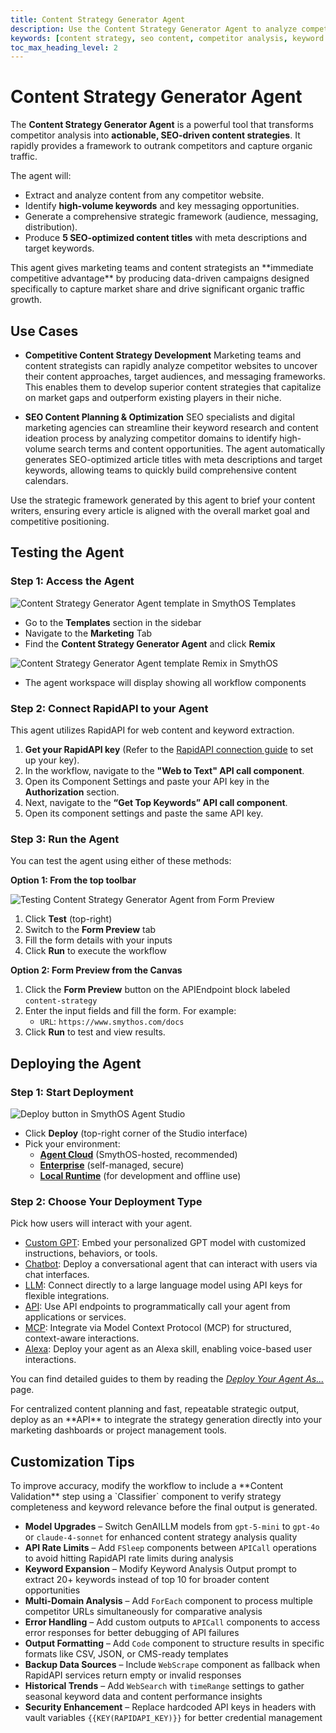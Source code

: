 ```yaml
---
title: Content Strategy Generator Agent
description: Use the Content Strategy Generator Agent to analyze competitor content, identify high-volume keywords, and instantly generate SEO-optimized content strategies and titles.
keywords: [content strategy, seo content, competitor analysis, keyword research, rapidapi, SmythOS]
toc_max_heading_level: 2
---
```


# Content Strategy Generator Agent

The **Content Strategy Generator Agent** is a powerful tool that transforms competitor analysis into **actionable, SEO-driven content strategies**. It rapidly provides a framework to outrank competitors and capture organic traffic.

The agent will:

- Extract and analyze content from any competitor website.
- Identify **high-volume keywords** and key messaging opportunities.
- Generate a comprehensive strategic framework (audience, messaging, distribution).
- Produce **5 SEO-optimized content titles** with meta descriptions and target keywords.

<InfoCallout title="Why use this agent?">
This agent gives marketing teams and content strategists an **immediate competitive advantage** by producing data-driven campaigns designed specifically to capture market share and drive significant organic traffic growth.
</InfoCallout>

<Spacer size="lg" />

## Use Cases

- **Competitive Content Strategy Development**
  Marketing teams and content strategists can rapidly analyze competitor websites to uncover their content approaches, target audiences, and messaging frameworks. This enables them to develop superior content strategies that capitalize on market gaps and outperform existing players in their niche.

- **SEO Content Planning & Optimization**
  SEO specialists and digital marketing agencies can streamline their keyword research and content ideation process by analyzing competitor domains to identify high-volume search terms and content opportunities. The agent automatically generates SEO-optimized article titles with meta descriptions and target keywords, allowing teams to quickly build comprehensive content calendars.

<TipCallout title="Pro tip">
Use the strategic framework generated by this agent to brief your content writers, ensuring every article is aligned with the overall market goal and competitive positioning.
</TipCallout>

<Spacer size="lg" />

## Testing the Agent

### Step 1: Access the Agent

<Image src="/docs/img/content_strategy_generator_agent/Homepage.jpg" alt="Content Strategy Generator Agent template in SmythOS Templates" />

- Go to the **Templates** section in the sidebar
- Navigate to the **Marketing** Tab
- Find the **Content Strategy Generator Agent** and click **Remix**

<Image src="/docs/img/content_strategy_generator_agent/Remix.jpg" alt="Content Strategy Generator Agent template Remix in SmythOS" />

- The agent workspace will display showing all workflow components

<Spacer size="md" />

### Step 2: Connect RapidAPI to your Agent

This agent utilizes RapidAPI for web content and keyword extraction.

1.  **Get your RapidAPI key** (Refer to the [RapidAPI connection guide](/docs/agent-templates/api-connections/rapid-api) to set up your key).
2.  In the workflow, navigate to the **"Web to Text" API call component**.
3.  Open its Component Settings and paste your API key in the **Authorization** section.
4.  Next, navigate to the **“Get Top Keywords” API call component**.
5.  Open its component settings and paste the same API key.

<Spacer size="md" />

### Step 3: Run the Agent

You can test the agent using either of these methods:

**Option 1: From the top toolbar**

<Image src="/docs/img/content_strategy_generator_agent/Form Preview.jpg" alt="Testing Content Strategy Generator Agent from Form Preview" />

1. Click **Test** (top-right)
2. Switch to the **Form Preview** tab
3. Fill the form details with your inputs
4. Click **Run** to execute the workflow

**Option 2: Form Preview from the Canvas**

1. Click the **Form Preview** button on the APIEndpoint block labeled `content-strategy`
2. Enter the input fields and fill the form. For example:
   - `URL`: `https://www.smythos.com/docs`
3. Click **Run** to test and view results.

<Spacer size="lg" />

## Deploying the Agent

### Step 1: Start Deployment

<Image src="/docs/img/content_strategy_generator_agent/Deploy.jpg" alt="Deploy button in SmythOS Agent Studio" />

- Click **Deploy** (top-right corner of the Studio interface)
- Pick your environment:  
  - [**Agent Cloud**](/docs/agent-deployments/overview/#agent-cloud-default) (SmythOS-hosted, recommended)  
  - [**Enterprise**](/docs/agent-deployments/overview/#enterprise-deployments) (self-managed, secure)  
  - [**Local Runtime**](/docs/agent-deployments/overview/#local-runtime) (for development and offline use)  


<Spacer size="md" />

### Step 2: Choose Your Deployment Type

Pick how users will interact with your agent.

- [Custom GPT](/docs/agent-deployments/deployments/deploy-as-chatgpt): Embed your personalized GPT model with customized instructions, behaviors, or tools.
- [Chatbot](/docs/agent-deployments/deployments/deploy-as-chatbot): Deploy a conversational agent that can interact with users via chat interfaces.
- [LLM](/docs/agent-deployments/deployments/deploy-as-llm): Connect directly to a large language model using API keys for flexible integrations.
- [API](/docs/agent-deployments/deployments/deploy-as-api): Use API endpoints to programmatically call your agent from applications or services.
- [MCP](/docs/agent-deployments/deployments/deploy-as-mcp-server): Integrate via Model Context Protocol (MCP) for structured, context-aware interactions.
- [Alexa](/docs/agent-deployments/deployments/deploy-as-alexa-skill): Deploy your agent as an Alexa skill, enabling voice-based user interactions.


You can find detailed guides to them by reading the *[Deploy Your Agent As...](/docs/agent-deployments/deployments/)* page.

<InfoCallout title="Best option">
For centralized content planning and fast, repeatable strategic output, deploy as an **API** to integrate the strategy generation directly into your marketing dashboards or project management tools.
</InfoCallout>

<Spacer size="lg" />

## Customization Tips

<TipCallout title="Example customization">
To improve accuracy, modify the workflow to include a **Content Validation** step using a `Classifier` component to verify strategy completeness and keyword relevance before the final output is generated.
</TipCallout>

- **Model Upgrades** – Switch GenAILLM models from `gpt-5-mini` to `gpt-4o` or `claude-4-sonnet` for enhanced content strategy analysis quality
- **API Rate Limits** – Add `FSleep` components between `APICall` operations to avoid hitting RapidAPI rate limits during analysis
- **Keyword Expansion** – Modify Keyword Analysis Output prompt to extract 20+ keywords instead of top 10 for broader content opportunities
- **Multi-Domain Analysis** – Add `ForEach` component to process multiple competitor URLs simultaneously for comparative analysis
- **Error Handling** – Add custom outputs to `APICall` components to access error responses for better debugging of API failures
- **Output Formatting** – Add `Code` component to structure results in specific formats like CSV, JSON, or CMS-ready templates
- **Backup Data Sources** – Include `WebScrape` component as fallback when RapidAPI services return empty or invalid responses
- **Historical Trends** – Add `WebSearch` with `timeRange` settings to gather seasonal keyword data and content performance insights
- **Security Enhancement** – Replace hardcoded API keys in headers with vault variables `{{KEY(RAPIDAPI_KEY)}}` for better credential management